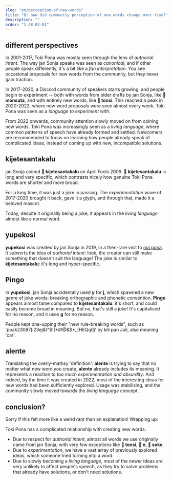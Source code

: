 ```yaml
---
slug: "en/perception-of-new-words"
title: "Q: how did community perception of new words change over time?"
description: ""
order: "1-28-02-01"
---
```



## different perspectives

In 2001-2017, Toki Pona was mostly seen through the lens of *authorial intent*. The way jan Sonja speaks was seen as *canonical*, and if other people speak differently, it's a bit like a *fan interpretation*. You see occasional proposals for new words from the community, but they never gain traction.

In 2017-2020, a Discord community of speakers starts growing, and people begin to experiment -- both with words from older drafts by jan Sonja, like **󱥽 monsuta**, and with entirely new words, like **󱥾 tonsi**. This reached a peak in 2020-2022, where new word proposals were seen almost every week. Toki Pona was seen as a *language to experiment with*.

From 2022 onwards, community attention slowly moved on from coining new words. Toki Pona was increasingly seen as a *living language*, where common patterns of speech have already formed and settled. Newcomers are recommended to focus on learning how people already speak of complicated ideas, instead of coming up with new, incompatible solutions.

## kijetesantakalu

<List>
  <Word sl="kijetesantakalu" m="raccoon; raccoon-like animal, like a cacomistle, red panda, kinkajou (75%)" />
</List>

jan Sonja coined **󱦀 kijetesantakalu** on April Fools 2009. **󱦀 kijetesantakalu** is long and very specific, which contrasts nicely how genuine Toki Pona words are shorter and more broad.

For a long time, it was just a joke in passing. The *experimentation* wave of 2017-2020 brought it back, gave it a glyph, and through that, made it a beloved mascot.

Today, despite it originally being a joke, it appears in the *living language* almost like a normal word.

## yupekosi

<List>
  <Word sp=" " sl="yupekosi" m="to behave like George Lucas and revise your old creative works and actually make them worse (13%)" />
</List>

**yupekosi** was created by jan Sonja in 2019, in a then-rare visit to [ma pona](https://discord.gg/6zkugJFU4x). It subverts the idea of *authorial intent*: look, the creator can still make something that doesn't suit the language! The joke is similar to **kijetesantakalu**: it's long and hyper-specific.

## Pingo

<List>
  <Word sp=" " sl="Pingo" m="car (0-5%)" />
</List>

In **yupekosi**, jan Sonja accidentally used **y** for **j**, which spawned a new genre of joke words: breaking orthographic and phonetic convention. **Pingo** appears almost tame compared to **kijetesantakalu**: it's short, and could easily become broad in meaning. But no, that's still a joke! It's capitalised for no reason, and it uses **g** for no reason.

People kept one-upping their "new rule-breaking words", such as 'poak23087[i23ej&(^$!(*#!@&$*_(HEQq0j' by kili pan Juli, also meaning 'car'.

## alente

<List>
  <Word sp=" " sl="alente" m="the set of concepts expressed by established toki pona words, subtracted from the set of every possible concept, such that every concept not already expressed by an existing toki pona word is expressed (0-5%)" />
</List>

Translating the overly-mathsy 'definition': **alente** is trying to say that no matter what new word you create, **alente** already includes its meaning. It represents a reaction to *too much experimentation and absurdity*. And indeed, by the time it was created in 2022, most of the interesting ideas for new words had been sufficiently explored. Usage was stabilising, and the community slowly moved towards the *living language* concept.

## conclusion?

Sorry if this felt more like a weird rant than an explanation! Wrapping up:

Toki Pona has a complicated relationship with creating new words:
* Due to respect for *authorial intent*, almost all words we use originally came from jan Sonja, with very few exceptions like **󱥾 tonsi**, **󱦆 n**, **󱦁 soko**.
* Due to *experimentation*, we have a vast array of previously explored ideas, which someone tried turning into a word.
* Due to slowly becoming a *living language*, most of the newer ideas are very unlikely to affect people's speech, as they try to solve problems that already have solutions, or don't need solutions.
